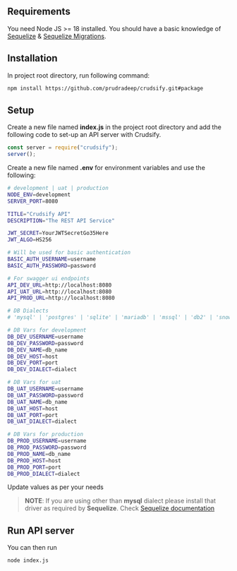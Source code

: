 ## Requirements
You need Node JS >= 18 installed.
You should have a basic knowledge of [Sequelize](https://sequelize.org/) & [Sequelize Migrations](https://sequelize.org/docs/v6/other-topics/migrations/).
## Installation
In project root directory, run following command:

```bash
npm install https://github.com/prudradeep/crudsify.git#package
```
## Setup
Create a new file named **index.js** in the project root directory and add the following code to set-up an API server with Crudsify.

```js filename="index.js" showLineNumbers
const server = require("crudsify");
server();
```
Create a new file named **.env** for environment variables and use the following:
```bash filename=".env" showLineNumbers
# development | uat | production
NODE_ENV=development
SERVER_PORT=8080

TITLE="Crudsify API"
DESCRIPTION="The REST API Service"

JWT_SECRET=YourJWTSecretGo35Here
JWT_ALGO=HS256

# Will be used for basic authentication
BASIC_AUTH_USERNAME=username
BASIC_AUTH_PASSWORD=password

# For swagger ui endpoints
API_DEV_URL=http://localhost:8080
API_UAT_URL=http://localhost:8080
API_PROD_URL=http://localhost:8080

# DB Dialects
# 'mysql' | 'postgres' | 'sqlite' | 'mariadb' | 'mssql' | 'db2' | 'snowflake' | 'oracle'

# DB Vars for development
DB_DEV_USERNAME=username
DB_DEV_PASSWORD=password
DB_DEV_NAME=db_name
DB_DEV_HOST=host
DB_DEV_PORT=port
DB_DEV_DIALECT=dialect

# DB Vars for uat
DB_UAT_USERNAME=username
DB_UAT_PASSWORD=password
DB_UAT_NAME=db_name
DB_UAT_HOST=host
DB_UAT_PORT=port
DB_UAT_DIALECT=dialect

# DB Vars for production
DB_PROD_USERNAME=username
DB_PROD_PASSWORD=password
DB_PROD_NAME=db_name
DB_PROD_HOST=host
DB_PROD_PORT=port
DB_PROD_DIALECT=dialect
```
Update values as per your needs
>**NOTE**: If you are using other than **mysql** dialect please install that driver as required by **Sequelize**. Check [Sequelize documentation](https://sequelize.org/docs/v6/getting-started/)

## Run API server
You can then run
```bash
node index.js
```